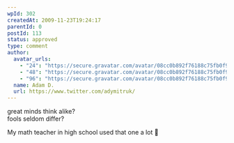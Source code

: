```yaml
---
wpId: 302
createdAt: 2009-11-23T19:24:17
parentId: 0
postId: 113
status: approved
type: comment
author:
  avatar_urls:
    - "24": "https://secure.gravatar.com/avatar/08cc0b892f76188c75fb0f99edafd4d3?s=24&d=mm&r=g"
    - "48": "https://secure.gravatar.com/avatar/08cc0b892f76188c75fb0f99edafd4d3?s=48&d=mm&r=g"
    - "96": "https://secure.gravatar.com/avatar/08cc0b892f76188c75fb0f99edafd4d3?s=96&d=mm&r=g"
  name: Adam D.
  url: https://www.twitter.com/adymitruk/
---
```


great minds think alike?  
fools seldom differ?

My math teacher in high school used that one a lot 🙂